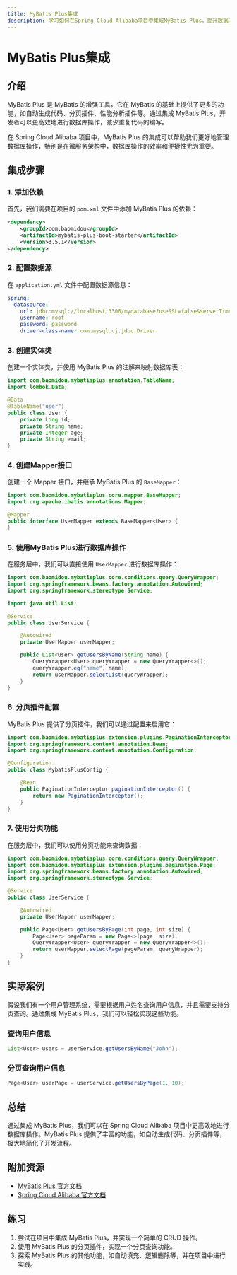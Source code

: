 ```yaml
---
title: MyBatis Plus集成
description: 学习如何在Spring Cloud Alibaba项目中集成MyBatis Plus，提升数据库操作的效率和便捷性。
---
```


# MyBatis Plus集成

## 介绍

MyBatis Plus 是 MyBatis 的增强工具，它在 MyBatis 的基础上提供了更多的功能，如自动生成代码、分页插件、性能分析插件等。通过集成 MyBatis Plus，开发者可以更高效地进行数据库操作，减少重复代码的编写。

在 Spring Cloud Alibaba 项目中，MyBatis Plus 的集成可以帮助我们更好地管理数据库操作，特别是在微服务架构中，数据库操作的效率和便捷性尤为重要。

## 集成步骤

### 1. 添加依赖

首先，我们需要在项目的 `pom.xml` 文件中添加 MyBatis Plus 的依赖：

```xml
<dependency>
    <groupId>com.baomidou</groupId>
    <artifactId>mybatis-plus-boot-starter</artifactId>
    <version>3.5.1</version>
</dependency>
```

### 2. 配置数据源

在 `application.yml` 文件中配置数据源信息：

```yaml
spring:
  datasource:
    url: jdbc:mysql://localhost:3306/mydatabase?useSSL=false&serverTimezone=UTC
    username: root
    password: password
    driver-class-name: com.mysql.cj.jdbc.Driver
```

### 3. 创建实体类

创建一个实体类，并使用 MyBatis Plus 的注解来映射数据库表：

```java
import com.baomidou.mybatisplus.annotation.TableName;
import lombok.Data;

@Data
@TableName("user")
public class User {
    private Long id;
    private String name;
    private Integer age;
    private String email;
}
```

### 4. 创建Mapper接口

创建一个 Mapper 接口，并继承 MyBatis Plus 的 `BaseMapper`：

```java
import com.baomidou.mybatisplus.core.mapper.BaseMapper;
import org.apache.ibatis.annotations.Mapper;

@Mapper
public interface UserMapper extends BaseMapper<User> {
}
```

### 5. 使用MyBatis Plus进行数据库操作

在服务层中，我们可以直接使用 `UserMapper` 进行数据库操作：

```java
import com.baomidou.mybatisplus.core.conditions.query.QueryWrapper;
import org.springframework.beans.factory.annotation.Autowired;
import org.springframework.stereotype.Service;

import java.util.List;

@Service
public class UserService {

    @Autowired
    private UserMapper userMapper;

    public List<User> getUsersByName(String name) {
        QueryWrapper<User> queryWrapper = new QueryWrapper<>();
        queryWrapper.eq("name", name);
        return userMapper.selectList(queryWrapper);
    }
}
```

### 6. 分页插件配置

MyBatis Plus 提供了分页插件，我们可以通过配置来启用它：

```java
import com.baomidou.mybatisplus.extension.plugins.PaginationInterceptor;
import org.springframework.context.annotation.Bean;
import org.springframework.context.annotation.Configuration;

@Configuration
public class MybatisPlusConfig {

    @Bean
    public PaginationInterceptor paginationInterceptor() {
        return new PaginationInterceptor();
    }
}
```

### 7. 使用分页功能

在服务层中，我们可以使用分页功能来查询数据：

```java
import com.baomidou.mybatisplus.core.conditions.query.QueryWrapper;
import com.baomidou.mybatisplus.extension.plugins.pagination.Page;
import org.springframework.beans.factory.annotation.Autowired;
import org.springframework.stereotype.Service;

@Service
public class UserService {

    @Autowired
    private UserMapper userMapper;

    public Page<User> getUsersByPage(int page, int size) {
        Page<User> pageParam = new Page<>(page, size);
        QueryWrapper<User> queryWrapper = new QueryWrapper<>();
        return userMapper.selectPage(pageParam, queryWrapper);
    }
}
```

## 实际案例

假设我们有一个用户管理系统，需要根据用户姓名查询用户信息，并且需要支持分页查询。通过集成 MyBatis Plus，我们可以轻松实现这些功能。

### 查询用户信息

```java
List<User> users = userService.getUsersByName("John");
```

### 分页查询用户信息

```java
Page<User> userPage = userService.getUsersByPage(1, 10);
```

## 总结

通过集成 MyBatis Plus，我们可以在 Spring Cloud Alibaba 项目中更高效地进行数据库操作。MyBatis Plus 提供了丰富的功能，如自动生成代码、分页插件等，极大地简化了开发流程。

## 附加资源

- [MyBatis Plus 官方文档](https://baomidou.com/)
- [Spring Cloud Alibaba 官方文档](https://spring.io/projects/spring-cloud-alibaba)

## 练习

1. 尝试在项目中集成 MyBatis Plus，并实现一个简单的 CRUD 操作。
2. 使用 MyBatis Plus 的分页插件，实现一个分页查询功能。
3. 探索 MyBatis Plus 的其他功能，如自动填充、逻辑删除等，并在项目中进行实践。
